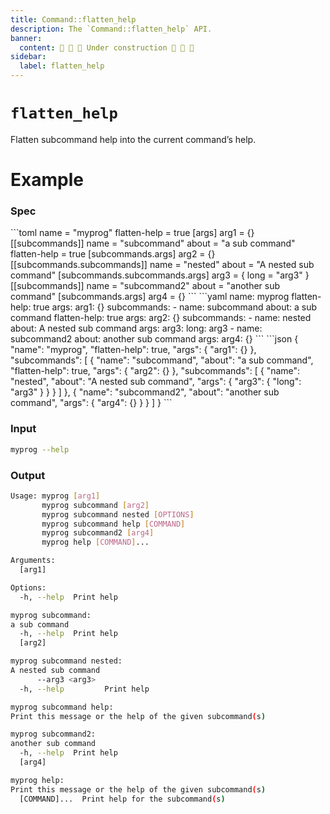 ```yaml
---
title: Command::flatten_help
description: The `Command::flatten_help` API.
banner:
  content: 🚧 🚧 🚧 Under construction 🚧 🚧 🚧
sidebar:
  label: flatten_help
---
```



# `flatten_help` <LinkButton href="https://docs.rs/clap/latest/clap/struct.Command.html#method.flatten_help" icon="open-book" variant="minimal"></LinkButton>

<Badge text="since 0.1.0" size="small" />

Flatten subcommand help into the current command’s help.

# Example

### Spec

<Tabs syncKey="format">
  <TabItem label="TOML">
```toml
name = "myprog"
flatten-help = true
[args]
arg1 = {}
[[subcommands]]
name = "subcommand"
about = "a sub command"
flatten-help = true
[subcommands.args]
arg2 = {}
[[subcommands.subcommands]]
name = "nested"
about = "A nested sub command"
[subcommands.subcommands.args]
arg3 = { long = "arg3" }
[[subcommands]]
name = "subcommand2"
about = "another sub command"
[subcommands.args]
arg4 = {}
```
  </TabItem>
  <TabItem label="YAML">
```yaml
name: myprog
flatten-help: true
args:
  arg1: {}
subcommands:
- name: subcommand
  about: a sub command
  flatten-help: true
  args:
    arg2: {}
  subcommands:
  - name: nested
    about: A nested sub command
    args:
      arg3:
        long: arg3
- name: subcommand2
  about: another sub command
  args:
    arg4: {}
```
  </TabItem>
  <TabItem label="JSON">
```json
{
  "name": "myprog",
  "flatten-help": true,
  "args": {
    "arg1": {}
  },
  "subcommands": [
    {
      "name": "subcommand",
      "about": "a sub command",
      "flatten-help": true,
      "args": {
        "arg2": {}
      },
      "subcommands": [
        {
          "name": "nested",
          "about": "A nested sub command",
          "args": {
            "arg3": {
              "long": "arg3"
            }
          }
        }
      ]
    },
    {
      "name": "subcommand2",
      "about": "another sub command",
      "args": {
        "arg4": {}
      }
    }
  ]
}
```
  </TabItem>
</Tabs>

### Input

```bash
myprog --help
```

### Output

```bash
Usage: myprog [arg1]
       myprog subcommand [arg2]
       myprog subcommand nested [OPTIONS]
       myprog subcommand help [COMMAND]
       myprog subcommand2 [arg4]
       myprog help [COMMAND]...

Arguments:
  [arg1]  

Options:
  -h, --help  Print help

myprog subcommand:
a sub command
  -h, --help  Print help
  [arg2]      

myprog subcommand nested:
A nested sub command
      --arg3 <arg3>  
  -h, --help         Print help

myprog subcommand help:
Print this message or the help of the given subcommand(s)

myprog subcommand2:
another sub command
  -h, --help  Print help
  [arg4]      

myprog help:
Print this message or the help of the given subcommand(s)
  [COMMAND]...  Print help for the subcommand(s)
```
